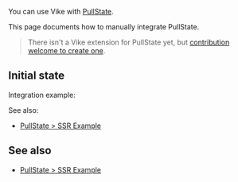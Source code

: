 
You can use Vike with [PullState](https://github.com/lostpebble/pullstate).

This page documents how to manually integrate PullState.

> There isn't a <Link href="/extensions">Vike extension</Link> for PullState yet, but [contribution welcome to create one](https://github.com/vikejs/vike/issues/1715).


## Initial state

<DataIntegrationIntro
  toolName="PullState"
  toolType="data-store"
/>

Integration example:
<DataIntegrationStore toolName="PullState" />

See also:
- [PullState > SSR Example](https://lostpebble.github.io/pullstate/docs/quick-example-server-rendered)


## See also

- [PullState > SSR Example](https://lostpebble.github.io/pullstate/docs/quick-example-server-rendered)

